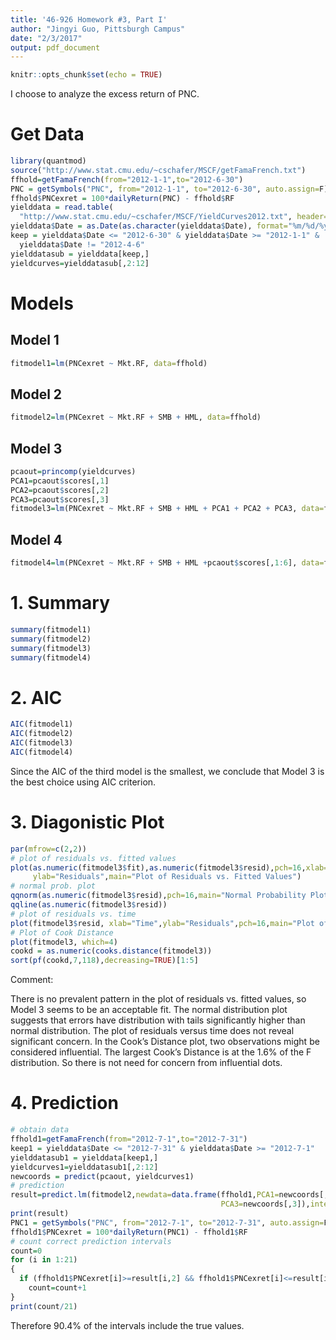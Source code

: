 ```yaml
---
title: '46-926 Homework #3, Part I'
author: "Jingyi Guo, Pittsburgh Campus"
date: "2/3/2017"
output: pdf_document
---
```


```r
knitr::opts_chunk$set(echo = TRUE)
```

I choose to analyze the excess return of PNC.

# Get Data

```r
library(quantmod)
source("http://www.stat.cmu.edu/~cschafer/MSCF/getFamaFrench.txt")
ffhold=getFamaFrench(from="2012-1-1",to="2012-6-30")
PNC = getSymbols("PNC", from="2012-1-1", to="2012-6-30", auto.assign=F)
ffhold$PNCexret = 100*dailyReturn(PNC) - ffhold$RF
yielddata = read.table(
  "http://www.stat.cmu.edu/~cschafer/MSCF/YieldCurves2012.txt", header=T)
yielddata$Date = as.Date(as.character(yielddata$Date), format="%m/%d/%y")
keep = yielddata$Date <= "2012-6-30" & yielddata$Date >= "2012-1-1" &
  yielddata$Date != "2012-4-6"
yielddatasub = yielddata[keep,]
yieldcurves=yielddatasub[,2:12]
```

# Models

## Model 1

```r
fitmodel1=lm(PNCexret ~ Mkt.RF, data=ffhold)
```

## Model 2

```r
fitmodel2=lm(PNCexret ~ Mkt.RF + SMB + HML, data=ffhold)
```

## Model 3
```r
pcaout=princomp(yieldcurves)
PCA1=pcaout$scores[,1]
PCA2=pcaout$scores[,2]
PCA3=pcaout$scores[,3]
fitmodel3=lm(PNCexret ~ Mkt.RF + SMB + HML + PCA1 + PCA2 + PCA3, data=ffhold)
```

## Model 4
```r
fitmodel4=lm(PNCexret ~ Mkt.RF + SMB + HML +pcaout$scores[,1:6], data=ffhold)
```

# 1. Summary
```r
summary(fitmodel1)
summary(fitmodel2)
summary(fitmodel3)
summary(fitmodel4)
```

# 2. AIC
```r
AIC(fitmodel1)
AIC(fitmodel2)
AIC(fitmodel3)
AIC(fitmodel4)
```

Since the AIC of the third model is the smallest, we conclude that Model 3 is the best choice using AIC criterion.

# 3. Diagonistic Plot
```r
par(mfrow=c(2,2))
# plot of residuals vs. fitted values
plot(as.numeric(fitmodel3$fit),as.numeric(fitmodel3$resid),pch=16,xlab="Fitted Values",
     ylab="Residuals",main="Plot of Residuals vs. Fitted Values")
# normal prob. plot
qqnorm(as.numeric(fitmodel3$resid),pch=16,main="Normal Probability Plot")
qqline(as.numeric(fitmodel3$resid))
# plot of residuals vs. time
plot(fitmodel3$resid, xlab="Time",ylab="Residuals",pch=16,main="Plot of Residuals vs. Time")
# Plot of Cook Distance
plot(fitmodel3, which=4)
cookd = as.numeric(cooks.distance(fitmodel3))
sort(pf(cookd,7,118),decreasing=TRUE)[1:5]
```

Comment: 

There is no prevalent pattern in the plot of residuals vs. fitted values, so Model 3 seems to be an acceptable fit. The normal distribution plot suggests that errors have distribution with tails significantly higher than normal distribution. The plot of residuals versus time does not reveal significant concern. In the Cook's Distance plot, two observations might be considered influential. The largest Cook's Distance is at the 1.6% of the F distribution. So there is not need for concern from influential dots.

# 4. Prediction
```r
# obtain data
ffhold1=getFamaFrench(from="2012-7-1",to="2012-7-31")
keep1 = yielddata$Date <= "2012-7-31" & yielddata$Date >= "2012-7-1"
yielddatasub1 = yielddata[keep1,]
yieldcurves1=yielddatasub1[,2:12]
newcoords = predict(pcaout, yieldcurves1)
# prediction
result=predict.lm(fitmodel2,newdata=data.frame(ffhold1,PCA1=newcoords[,1],PCA2=newcoords[,2],
                                               PCA3=newcoords[,3]),interval="prediction")
print(result)
PNC1 = getSymbols("PNC", from="2012-7-1", to="2012-7-31", auto.assign=F)
ffhold1$PNCexret = 100*dailyReturn(PNC1) - ffhold1$RF
# count correct prediction intervals
count=0
for (i in 1:21)
{
  if (ffhold1$PNCexret[i]>=result[i,2] && ffhold1$PNCexret[i]<=result[i,3])
    count=count+1
}
print(count/21)
```

Therefore 90.4% of the intervals include the true values.